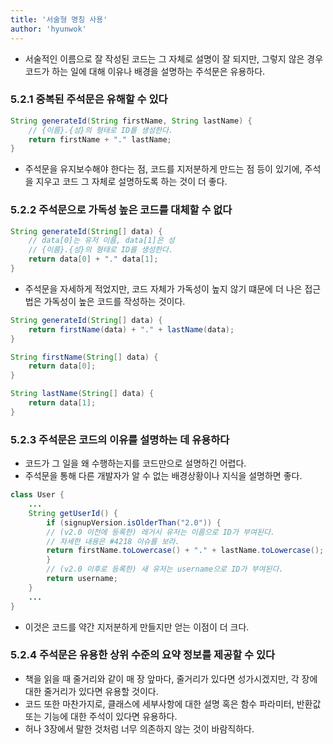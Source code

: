 ```yaml
---
title: '서술형 명칭 사용'
author: 'hyunwok'
---
```


- 서술적인 이름으로 잘 작성된 코드는 그 자체로 설명이 잘 되지만, 그렇지 않은 경우 코드가 하는 일에 대해 이유나 배경을 설명하는 주석문은 유용하다.

### 5.2.1 중복된 주석문은 유해할 수 있다
```java
String generateId(String firstName, String lastName) {
    // {이름}.{성}의 형태로 ID를 생성한다.
    return firstName + "." lastName;
}
```
- 주석문을 유지보수해야 한다는 점, 코드를 지저분하게 만드는 점 등이 있기에, 주석을 지우고 코드 그 자체로 설명하도록 하는 것이 더 좋다.

### 5.2.2 주석문으로 가독성 높은 코드를 대체할 수 없다
```java
String generateId(String[] data) {
    // data[0]는 유저 이름, data[1]은 성
    // {이름}.{성}의 형태로 ID를 생성한다.
    return data[0] + "." data[1];
}
```
- 주석문을 자세하게 적었지만, 코드 자체가 가독성이 높지 않기 떄문에 더 나은 접근법은 가독성이 높은 코드를 작성하는 것이다.
```java
String generateId(String[] data) {
    return firstName(data) + "." + lastName(data);
}

String firstName(String[] data) {
    return data[0];
}

String lastName(String[] data) {
    return data[1];
}
```

### 5.2.3 주석문은 코드의 이유를 설명하는 데 유용하다
- 코드가 그 일을 왜 수행하는지를 코드만으로 설명하긴 어렵다.
- 주석문을 통해 다른 개발자가 알 수 없는 배경상황이나 지식을 설명하면 좋다.
```java
class User {
    ...
    String getUserId() { 
        if (signupVersion.isOlderThan("2.0")) {
        // (v2.0 이전에 등록한) 레거시 유저는 이름으로 ID가 부여된다.
        // 자세한 내용은 #4218 이슈를 보라.
        return firstName.toLowercase() + "." + lastName.toLowercase();
        }
        // (v2.0 이후로 등록한) 새 유저는 username으로 ID가 부여된다.
        return username;
    }
    ...    
}
```
- 이것은 코드를 약간 지저분하게 만들지만 얻는 이점이 더 크다.

### 5.2.4 주석문은 유용한 상위 수준의 요약 정보를 제공할 수 있다
- 책을 읽을 때 줄거리와 같이 매 장 앞마다, 줄거리가 있다면 성가시겠지만, 각 장에 대한 줄거리가 있다면 유용할 것이다.
- 코드 또한 마찬가지로, 클래스에 세부사항에 대한 설명 혹은 함수 파라미터, 반환값 또는 기능에 대한 주석이 있다면 유용하다.
- 허나 3장에서 말한 것처럼 너무 의존하지 않는 것이 바람직하다.